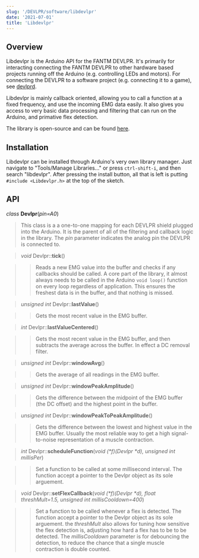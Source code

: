 ```yaml
---
slug: '/DEVLPR/software/libdevlpr'
date: '2021-07-01'
title: 'Libdevlpr'
---
```

## Overview

Libdevlpr is the Arduino API for the FANTM DEVLPR. 
It's primarily for interacting connecting the FANTM DEVLPR to other hardware based projects running off the Arduino (e.g. controlling LEDs and motors).
For connecting the DEVLPR to a software project (e.g. connecting it to a game), see [devlprd](https://docs.getfantm.com/devlpr/software/devlprd).

Libdevlpr is mainly callback oriented, allowing you to call a function at a fixed frequency, and use the incoming EMG data easily.
It also gives you access to very basic data processing and filtering that can run on the Arduino, and primative flex detection.

The library is open-source and can be found [here](https://github.com/FANTM/libdevlpr).

## Installation

Libdevlpr can be installed through Arduino's very own library manager. Just navigate to "Tools/Manage Libraries..." or press `ctrl-shift-i`, and then search "libdevlpr".
After pressing the install button, all that is left is putting `#include <Libdevlpr.h>` at the top of the sketch.

## API

*class* **Devlpr**(*pin=A0*) 

> This class is a a one-to-one mapping for each DEVLPR shield plugged into the Arduino.
It is the parent of all of the filtering and callback logic in the library. 
The *pin* parameter indicates the analog pin the DEVLPR is connected to.

> *void* Devlpr::**tick**()

>> Reads a new EMG value into the buffer and checks if any callbacks should be called. 
A core part of the library, it almost always needs to be called in the Arduino `void loop()` function on every loop regardless of application. 
This ensures the freshest data is in the buffer, and that nothing is missed.

> *unsigned int* Devlpr::**lastValue**()

>> Gets the most recent value in the EMG buffer.

> *int* Devlpr::**lastValueCentered**()

>> Gets the most recent value in the EMG buffer, and then subtracts the average across the buffer. In effect a DC removal filter.

> *unsigned int* Devlpr::**windowAvg**()

>> Gets the average of all readings in the EMG buffer.

> *unsigned int* Devlpr::**windowPeakAmplitude**()

>> Gets the difference between the midpoint of the EMG buffer (the DC offset) and the highest point in the buffer.

> *unsigned int* Devlpr::**windowPeakToPeakAmplitude**()

>> Gets the difference between the lowest and highest value in the EMG buffer. 
Usually the most reliable way to get a high signal-to-noise representation of a muscle contraction.

> *int* Devlpr::**scheduleFunction**(*void (\*f)(Devlpr \*d), unsigned int millisPer*)

>> Set a function to be called at some millisecond interval. The function accept a pointer to the Devlpr object as its sole arguement. 

> *void* Devlpr::**setFlexCallback**(*void (\*f)(Devlpr \*d), float threshMult=1.5, unsigned int millisCooldown=400*)

>> Set a function to be called whenever a flex is detected. The function accept a pointer to the Devlpr object as its sole arguement. 
the *threshMult* also allows for tuning how sensitive the flex detection is, adjusting how hard a flex has to be to be detected. 
The *millisCooldown* parameter is for debouncing the detection, to reduce the chance that a single muscle contraction is double counted.
